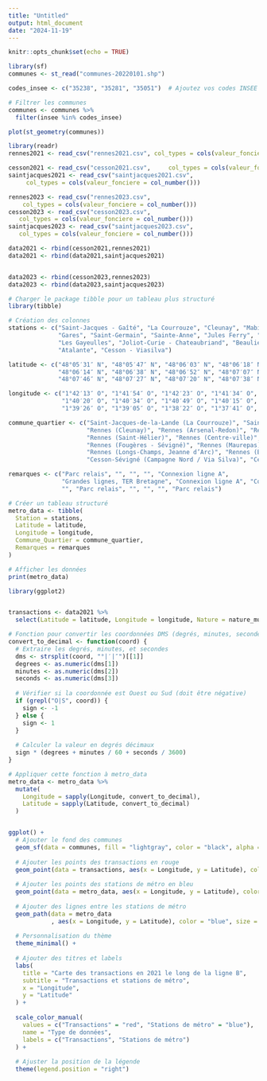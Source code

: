 ```yaml
---
title: "Untitled"
output: html_document
date: "2024-11-19"
---
```


```r
knitr::opts_chunk$set(echo = TRUE)
```


```r
library(sf)
communes <- st_read("communes-20220101.shp")

codes_insee <- c("35238", "35281", "35051")  # Ajoutez vos codes INSEE ici

# Filtrer les communes
communes <- communes %>%
  filter(insee %in% codes_insee)

plot(st_geometry(communes))
```



```r
library(readr)
rennes2021 <- read_csv("rennes2021.csv", col_types = cols(valeur_fonciere = col_number()))

cesson2021 <- read_csv("cesson2021.csv",     col_types = cols(valeur_fonciere = col_number()))
saintjacques2021 <- read_csv("saintjacques2021.csv", 
     col_types = cols(valeur_fonciere = col_number()))

rennes2023 <- read_csv("rennes2023.csv", 
    col_types = cols(valeur_fonciere = col_number()))
cesson2023 <- read_csv("cesson2023.csv", 
   col_types = cols(valeur_fonciere = col_number()))
saintjacques2023 <- read_csv("saintjacques2023.csv", 
   col_types = cols(valeur_fonciere = col_number()))
```

```r
data2021 <- rbind(cesson2021,rennes2021)
data2021 <- rbind(data2021,saintjacques2021)


data2023 <- rbind(cesson2023,rennes2023)
data2023 <- rbind(data2023,saintjacques2023)

```





```r
# Charger le package tibble pour un tableau plus structuré
library(tibble)

# Création des colonnes
stations <- c("Saint-Jacques - Gaîté", "La Courrouze", "Cleunay", "Mabilais", "Colombier",
              "Gares", "Saint-Germain", "Sainte-Anne", "Jules Ferry", "Gros-Chêne", 
              "Les Gayeulles", "Joliot-Curie - Chateaubriand", "Beaulieu - Université",
              "Atalante", "Cesson - Viasilva")

latitude <- c("48°05′31″ N", "48°05′47″ N", "48°06′03″ N", "48°06′18″ N", "48°06′21″ N",
              "48°06′14″ N", "48°06′38″ N", "48°06′52″ N", "48°07′07″ N", "48°07′30″ N",
              "48°07′46″ N", "48°07′27″ N", "48°07′20″ N", "48°07′38″ N", "48°07′54″ N")

longitude <- c("1°42′13″ O", "1°41′54″ O", "1°42′23″ O", "1°41′34″ O", "1°40′55″ O",
               "1°40′20″ O", "1°40′34″ O", "1°40′49″ O", "1°40′15″ O", "1°39′52″ O",
               "1°39′26″ O", "1°39′05″ O", "1°38′22″ O", "1°37′41″ O", "1°37′12″ O")

commune_quartier <- c("Saint-Jacques-de-la-Lande (La Courrouze)", "Saint-Jacques-de-la-Lande (La Courrouze)",
                      "Rennes (Cleunay)", "Rennes (Arsenal-Redon)", "Rennes (Colombier - Champ-de-Mars)",
                      "Rennes (Saint-Hélier)", "Rennes (Centre-ville)", "Rennes (Centre-ville)",
                      "Rennes (Fougères - Sévigné)", "Rennes (Maurepas)", "Rennes (Maurepas)",
                      "Rennes (Longs-Champs, Jeanne d’Arc)", "Rennes (Beaulieu)",
                      "Cesson-Sévigné (Campagne Nord / Via Silva)", "Cesson-Sévigné (Campagne Nord / Via Silva)")

remarques <- c("Parc relais", "", "", "", "Connexion ligne A",
               "Grandes lignes, TER Bretagne", "Connexion ligne A", "Connexion ligne A", "",
               "", "Parc relais", "", "", "", "Parc relais")

# Créer un tableau structuré
metro_data <- tibble(
  Station = stations,
  Latitude = latitude,
  Longitude = longitude,
  Commune_Quartier = commune_quartier,
  Remarques = remarques
)

# Afficher les données
print(metro_data)

```


```r
library(ggplot2)


transactions <- data2021 %>%
  select(Latitude = latitude, Longitude = longitude, Nature = nature_mutation)

# Fonction pour convertir les coordonnées DMS (degrés, minutes, secondes) en degrés décimaux
convert_to_decimal <- function(coord) {
  # Extraire les degrés, minutes, et secondes
  dms <- strsplit(coord, "°|′|″")[[1]]
  degrees <- as.numeric(dms[1])
  minutes <- as.numeric(dms[2])
  seconds <- as.numeric(dms[3])
  
  # Vérifier si la coordonnée est Ouest ou Sud (doit être négative)
  if (grepl("O|S", coord)) {
    sign <- -1
  } else {
    sign <- 1
  }
  
  # Calculer la valeur en degrés décimaux
  sign * (degrees + minutes / 60 + seconds / 3600)
}

# Appliquer cette fonction à metro_data
metro_data <- metro_data %>%
  mutate(
    Longitude = sapply(Longitude, convert_to_decimal),
    Latitude = sapply(Latitude, convert_to_decimal)
  )


ggplot() +
  # Ajouter le fond des communes
  geom_sf(data = communes, fill = "lightgray", color = "black", alpha = 0.3) +
  
  # Ajouter les points des transactions en rouge
  geom_point(data = transactions, aes(x = Longitude, y = Latitude), color = "red", size = 2, alpha = 0.7) +
  
  # Ajouter les points des stations de métro en bleu
  geom_point(data = metro_data, aes(x = Longitude, y = Latitude), color = "blue", size = 2, alpha = 0.7) +
  
  # Ajouter des lignes entre les stations de métro
  geom_path(data = metro_data
            , aes(x = Longitude, y = Latitude), color = "blue", size = 1, alpha = 0.7) +
  
  # Personnalisation du thème
  theme_minimal() +
  
  # Ajouter des titres et labels
  labs(
    title = "Carte des transactions en 2021 le long de la ligne B",
    subtitle = "Transactions et stations de métro",
    x = "Longitude",
    y = "Latitude"
  ) +
  
  scale_color_manual(
    values = c("Transactions" = "red", "Stations de métro" = "blue"),
    name = "Type de données",
    labels = c("Transactions", "Stations de métro")
  ) +
  
  # Ajuster la position de la légende
  theme(legend.position = "right")


```

